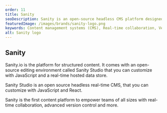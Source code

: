 ```yaml
---
order: 11
title: Sanity
seoDescription: Sanity is an open-source headless CMS platform designed for structured content management with a real-time editing environment called Sanity Studio that can be customized with JavaScript and React.
featuredImage: /images/brands/sanity-logo.png
keywords: Content management systems (CMS), Real-time collaboration, Version control, Structured content, Headless CMS, JavaScript, React, Customizable
alt: Sanity logo
---
```


## Sanity

Sanity.io is the platform for structured content. It comes with an open-source editing environment called Sanity Studio that you can customize with JavaScript and a real-time hosted data store.

Sanity Studio is an open source headless real-time CMS, that you can customize with JavaScript and React.

Sanity is the first content platform to empower teams of all sizes with real-time collaboration, advanced version control and more.
